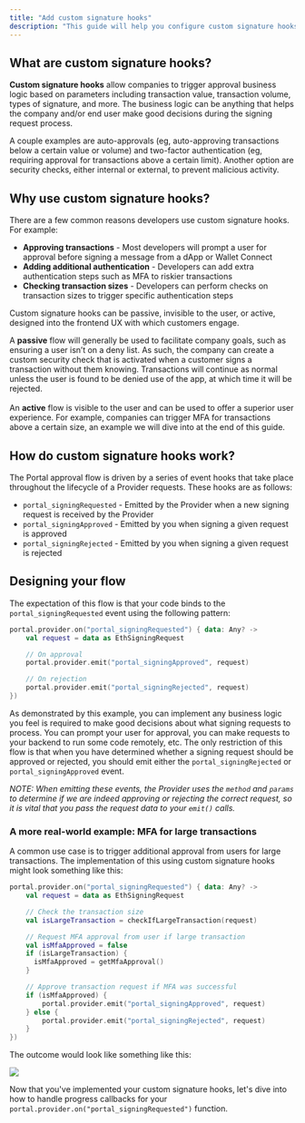 ```yaml
---
title: "Add custom signature hooks"
description: "This guide will help you configure custom signature hooks for requests to the Portal Provider to ensure your business logic is properly implemented into Portal's signing flow."
---
```


## What are custom signature hooks?

**Custom signature hooks** allow companies to trigger approval business logic based on parameters including transaction value, transaction volume, types of signature, and more. The business logic can be anything that helps the company and/or end user make good decisions during the signing request process.

A couple examples are auto-approvals (eg, auto-approving transactions below a certain value or volume) and two-factor authentication (eg, requiring approval for transactions above a certain limit). Another option are security checks, either internal or external, to prevent malicious activity.

## Why use custom signature hooks?

There are a few common reasons developers use custom signature hooks. For example:

* **Approving transactions** - Most developers will prompt a user for approval before signing a message from a dApp or Wallet Connect
* **Adding additional authentication** - Developers can add extra authentication steps such as MFA to riskier transactions
* **Checking transaction sizes** - Developers can perform checks on transaction sizes to trigger specific authentication steps

Custom signature hooks can be passive, invisible to the user, or active, designed into the frontend UX with which customers engage.

A **passive** flow will generally be used to facilitate company goals, such as ensuring a user isn’t on a deny list. As such, the company can create a custom security check that is activated when a customer signs a transaction without them knowing. Transactions will continue as normal unless the user is found to be denied use of the app, at which time it will be rejected.\
\
An **active** flow is visible to the user and can be used to offer a superior user experience. For example, companies can trigger MFA for transactions above a certain size, an example we will dive into at the end of this guide.

## How do custom signature hooks work?

The Portal approval flow is driven by a series of event hooks that take place throughout the lifecycle of a Provider requests. These hooks are as follows:

* `portal_signingRequested` - Emitted by the Provider when a new signing request is received by the Provider
* `portal_signingApproved` - Emitted by you when signing a given request is approved
* `portal_signingRejected` - Emitted by you when signing a given request is rejected

## Designing your flow

The expectation of this flow is that your code binds to the `portal_signingRequested` event using the following pattern:

```kotlin
portal.provider.on("portal_signingRequested") { data: Any? ->
    val request = data as EthSigningRequest

    // On approval
    portal.provider.emit("portal_signingApproved", request)

    // On rejection
    portal.provider.emit("portal_signingRejected", request)
})
```

As demonstrated by this example, you can implement any business logic you feel is required to make good decisions about what signing requests to process. You can prompt your user for approval, you can make requests to your backend to run some code remotely, etc. The only restriction of this flow is that when you have determined whether a signing request should be approved or rejected, you should emit either the `portal_signingRejected` or `portal_signingApproved` event.

_NOTE: When emitting these events, the Provider uses the `method` and `params` to determine if we are indeed approving or rejecting the correct request, so it is vital that you pass the request data to your `emit()` calls._

### A more real-world example: MFA for large transactions

A common use case is to trigger additional approval from users for large transactions. The implementation of this using custom signature hooks might look something like this:

```kotlin
portal.provider.on("portal_signingRequested") { data: Any? ->
    val request = data as EthSigningRequest

    // Check the transaction size
    val isLargeTransaction = checkIfLargeTransaction(request)

    // Request MFA approval from user if large transaction
    val isMfaApproved = false
    if (isLargeTransaction) {
      isMfaApproved = getMfaApproval()
    }

    // Approve transaction request if MFA was successful
    if (isMfaApproved) {
        portal.provider.emit("portal_signingApproved", request)
    } else {
        portal.provider.emit("portal_signingRejected", request)
    }
})
```

The outcome would look like something like this:

![](https://lh4.googleusercontent.com/IUz10Pt88VpjlIwlhswdWv9Uns9Aui_adLXQGFOufIitcLENyWELQcwAjR-uhoFIT5EsneS0ZW7vJ8khMr_2Vtn-2reeudbwmRMsTmRRW3S7yeMVI1UkoAZ5zcWSdKn9hCSrYB0271KH9hlLIB3ePfc)

Now that you've implemented your custom signature hooks, let's dive into how to handle progress callbacks for your `portal.provider.on("portal_signingRequested")` function.
